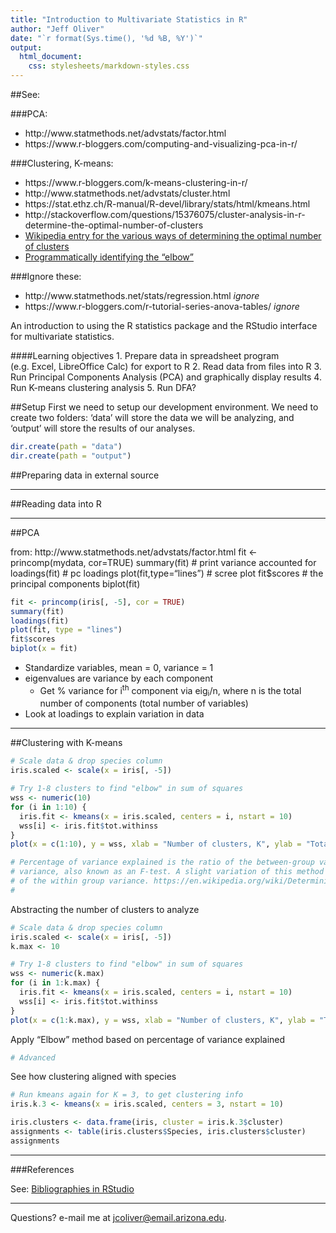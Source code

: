 ```yaml
---
title: "Introduction to Multivariate Statistics in R"
author: "Jeff Oliver"
date: "`r format(Sys.time(), '%d %B, %Y')`"
output: 
  html_document:
    css: stylesheets/markdown-styles.css
---
```


##See: 

###PCA:

+ http://www.statmethods.net/advstats/factor.html
+ https://www.r-bloggers.com/computing-and-visualizing-pca-in-r/

###Clustering, K-means:

+ https://www.r-bloggers.com/k-means-clustering-in-r/
+ http://www.statmethods.net/advstats/cluster.html
+ https://stat.ethz.ch/R-manual/R-devel/library/stats/html/kmeans.html
+ http://stackoverflow.com/questions/15376075/cluster-analysis-in-r-determine-the-optimal-number-of-clusters
+ [Wikipedia entry for the various ways of determining the optimal number of clusters](https://en.wikipedia.org/wiki/Determining_the_number_of_clusters_in_a_data_set)
+ [Programmatically identifying the "elbow"](http://stackoverflow.com/questions/2018178/finding-the-best-trade-off-point-on-a-curve)

###Ignore these:

+ http://www.statmethods.net/stats/regression.html _ignore_
+ https://www.r-bloggers.com/r-tutorial-series-anova-tables/ _ignore_

An introduction to using the R statistics package and the RStudio interface for multivariate statistics.

####Learning objectives
1. Prepare data in spreadsheet program (e.g. Excel, LibreOffice Calc) for export to R
2. Read data from files into R
3. Run Principal Components Analysis (PCA) and graphically display results
4. Run K-means clustering analysis
5. Run DFA?

##Setup
First we need to setup our development environment. We need to create two folders: 'data' will store the data we will be analyzing, and 'output' will store the results of our analyses.
```r
dir.create(path = "data")
dir.create(path = "output")
```

##Preparing data in external source

***

##Reading data into R

***

##PCA

from: http://www.statmethods.net/advstats/factor.html
fit <- princomp(mydata, cor=TRUE)
summary(fit) # print variance accounted for
loadings(fit) # pc loadings
plot(fit,type="lines") # scree plot
fit$scores # the principal components
biplot(fit) 

```r
fit <- princomp(iris[, -5], cor = TRUE)
summary(fit)
loadings(fit)
plot(fit, type = "lines")
fit$scores
biplot(x = fit)
```

+ Standardize variables, mean = 0, variance = 1
+ eigenvalues are variance by each component
  + Get % variance for i^th^ component via eig~i~/n, where n is the total number of components (total number of variables)
+ Look at loadings to explain variation in data

***

##Clustering with K-means

```r
# Scale data & drop species column
iris.scaled <- scale(x = iris[, -5])

# Try 1-8 clusters to find "elbow" in sum of squares
wss <- numeric(10)
for (i in 1:10) {
  iris.fit <- kmeans(x = iris.scaled, centers = i, nstart = 10)
  wss[i] <- iris.fit$tot.withinss
}
plot(x = c(1:10), y = wss, xlab = "Number of clusters, K", ylab = "Total within SS", type = "b")

# Percentage of variance explained is the ratio of the between-group variance to the total 
# variance, also known as an F-test. A slight variation of this method plots the curvature 
# of the within group variance. https://en.wikipedia.org/wiki/Determining_the_number_of_clusters_in_a_data_set
# 

```

Abstracting the number of clusters to analyze
```r
# Scale data & drop species column
iris.scaled <- scale(x = iris[, -5])
k.max <- 10

# Try 1-8 clusters to find "elbow" in sum of squares
wss <- numeric(k.max)
for (i in 1:k.max) {
  iris.fit <- kmeans(x = iris.scaled, centers = i, nstart = 10)
  wss[i] <- iris.fit$tot.withinss
}
plot(x = c(1:k.max), y = wss, xlab = "Number of clusters, K", ylab = "Total within SS", type = "b")
```

Apply "Elbow" method based on percentage of variance explained
```r
# Advanced
```

See how clustering aligned with species
```r
# Run kmeans again for K = 3, to get clustering info
iris.k.3 <- kmeans(x = iris.scaled, centers = 3, nstart = 10)

iris.clusters <- data.frame(iris, cluster = iris.k.3$cluster)
assignments <- table(iris.clusters$Species, iris.clusters$cluster)
assignments
```

***

###References

See: [Bibliographies in RStudio](http://rmarkdown.rstudio.com/authoring_bibliographies_and_citations.html)

***

Questions?  e-mail me at <a href="mailto:jcoliver@email.arizona.edu">jcoliver@email.arizona.edu</a>.